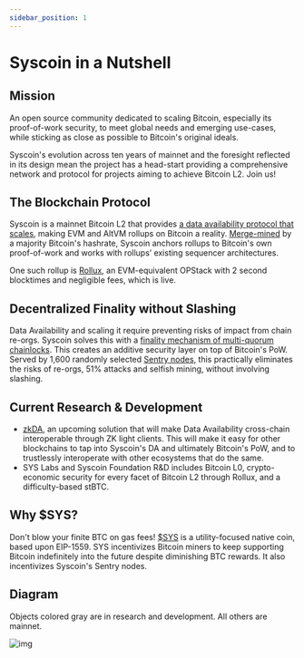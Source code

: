 ```yaml
---
sidebar_position: 1
---
```

# Syscoin in a Nutshell

## Mission

An open source community dedicated to scaling Bitcoin, especially its proof-of-work security, to meet global needs and emerging use-cases, while sticking as close as possible to Bitcoin's original ideals.

Syscoin's evolution across ten years of mainnet and the foresight reflected in its design mean the project has a head-start providing a comprehensive network and protocol for projects aiming to achieve Bitcoin L2. Join us!

## The Blockchain Protocol

Syscoin is a mainnet Bitcoin L2 that provides [a data availability protocol that scales](/docs/tech/poda), making EVM and AltVM rollups on Bitcoin a reality. [Merge-mined](/docs/tech/merged-mining) by a majority Bitcoin's hashrate, Syscoin anchors rollups to Bitcoin's own proof-of-work and works with rollups’ existing sequencer architectures. 

One such rollup is [Rollux](https://rollux.com), an EVM-equivalent OPStack with 2 second blocktimes and negligible fees, which is live.

## Decentralized Finality without Slashing

Data Availability and scaling it require preventing risks of impact from chain re-orgs. Syscoin solves this with a [finality mechanism of multi-quorum chainlocks](/docs/tech/finality). This creates an additive security layer on top of Bitcoin's PoW. Served by 1,600 randomly selected [Sentry nodes](/docs/tech/sentrynodes), this practically eliminates the risks of re-orgs, 51% attacks and selfish mining, without involving slashing.

## Current Research & Development

- [zkDA](https://syscoin.org/news/introducing-zkda), an upcoming solution that will make Data Availability cross-chain interoperable through ZK light clients. This will make it easy for other blockchains to tap into Syscoin's DA and ultimately Bitcoin's PoW, and to trustlessly interoperate with other ecosystems that do the same.
- SYS Labs and Syscoin Foundation R&D includes Bitcoin L0, crypto-economic security for every facet of Bitcoin L2 through Rollux, and a difficulty-based stBTC.

## Why $SYS?

Don't blow your finite BTC on gas fees! [$SYS](https://syscoin.org/get-sys) is a utility-focused native coin, based upon EIP-1559. SYS incentivizes Bitcoin miners to keep supporting Bitcoin indefinitely into the future despite diminishing BTC rewards. It also incentivizes Syscoin's Sentry nodes.

## Diagram

Objects colored gray are in research and development. All others are mainnet.

![img](../../images/diagram_SyscoinOverallDesign.png)